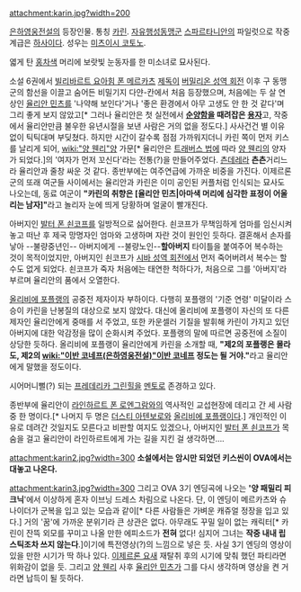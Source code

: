attachment:karin.jpg?width=200

[[은하영웅전설]]의 등장인물. 통칭 [[카린]]. [[자유행성동맹군]] [[스파르타니안]]의 파일럿으로 작중 계급은 [[하사]]이다. 성우는 [[미츠이시 코토노]].

엷게 탄 [[홍차]]색 머리에 보랏빛 눈동자를 한 미소녀로 묘사된다. 

소설 6권에서 [[빌리바르트 요아힘 폰 메르카츠]] [[제독]]이 [[버밀리온 성역 회전]] 이후 구 동맹군의 함선을 이끌고 숨어든 비밀기지 다얀-칸에서 처음 등장했으며, 처음에는 두 살 연상인 [[율리안 민츠]]를 '나약해 보인다'거나 '좋은 환경에서 아무 고생도 안 한 것 같다'며 그리 좋게 보지 않았고[* 그러나 율리안은 첫 실전에서 '''[[순양함]]을 때려잡은 [[용자]]'''고, 작중에서 율리안만큼 불우한 유년시절을 보낸 사람은 거의 없을 정도다.] 사사건건 별 이유 없이 틱틱대며 부딪쳤다. 하지만 시간이 갈수록 점점 가까워지더니 카린 쪽이 먼저 키스를 날리게 되어, [[wiki:"양 웬리"양]] 가문[* 율리안은 [[트래버스 법]]에 따라 [[양 웬리]]의 양자가 되었다.]의 '여자가 먼저 꼬신다'라는 전통(?)을 만들어주었다. [[츤데레]]라 '''츤츤'''거리느라 율리안과 줄창 싸운 것 같다. 종반부에는 여주연급에 가까운 비중을 가진다. 이제르론군의 또래 여군들 사이에서는 율리안과 카린은 이미 공인된 커플처럼 인식되는 묘사도 나오는데, 동료 여군이 '''"카린의 취향은 [율리안 민츠|아마색 머리에 심각한 표정이 어울리는 남자]"'''라고 놀리자 눈에 띄게 당황하며 얼굴이 빨개진다.

아버지인 [[발터 폰 쇤코프]]를 일방적으로 싫어한다. 쇤코프가 무책임하게 엄마를 임신시켜 놓고 떠난 후 제국 망명자인 엄마와 고생하며 자란 것이 원인인 듯하다. 결혼해서 손자를 낳아 --불량중년인-- 아버지에게 --불량노인--'''할아버지''' 타이틀을 붙여주어 복수하는 것이 목적이었지만, 아버지인 쇤코프가 [[시바 성역 회전]]에서 먼저 죽어버려서 복수는 할 수도 없게 되었다. 쇤코프가 죽자 처음에는 태연한 척하다가, 처음으로 그를 '아버지'라 부르며 율리안의 품에서 오열한다.

[[올리비에 포플랭]]의 공중전 제자이자 부하이다. 다행히 포플랭의 '기준 연령' 미달이라 스승이 카린을 난봉질의 대상으로 보지 않았다. 대신에 올리비에 포플랭이 자신의 또 다른 제자인 율리안에게 중매를 서 주었고, 또한 카운셀러 기질을 발휘해 카린이 가지고 있던 아버지에 대한 악감정을 많이 순화시켜 주었다. 포플랭의 말에 따르면 공중전에 소질이 상당한 듯하다. 올리비에 포플랭이 율리안에게 카린을 소개할 때, '''"제2의 포플랭은 몰라도, 제2의 [[wiki:"이반 코네프(은하영웅전설)"이반 코네프]] 정도는 될 거야."'''라고 율리안에게 말했을 정도이다.

시어머니뻘(?) 되는 [[프레데리카 그린힐]]을 [[멘토]]로 존경하고 있다.

종반부에 율리안이 [[라인하르트 폰 로엔그람]]와의 역사적인 교섭현장에 데리고 간 세 사람 중 한 명이다.[* 나머지 두 명은 [[더스티 아텐보로]]와 [[올리비에 포플랭]]이다.] 개인적인 이유로 데려간 것일지도 모른다고 비판할 여지도 있겠으나, 아버지인 [[발터 폰 쇤코프]]가 목숨을 걸고 율리안이 라인하르트에게 가는 길을 지킨 걸 생각하면….

attachment:karin2.jpg?width=300
'''소설에서는 암시만 되었던 키스씬이 OVA에서는 대놓고 나온다.''' 

attachment:karin3.jpg?width=300
그리고 OVA 3기 엔딩곡에 나오는 ''''양 패밀리 피크닉''''에서 이상하게 혼자 이브닝 드레스 차림으로 나온다. 단, 이 엔딩이 메르카츠와 슈나이더가 군복을 입고 있는 모습과 같이[* 다른 사람들은 가벼운 캐쥬얼 정장을 입고 있다.] 거의 '꿈'에 가까운 분위기라 큰 상관은 없다. 아무래도 꾸밀 일이 없는 캐릭터[* 카린이 잔뜩 외모를 꾸미고 나올 만한 에피소드가 '''전혀''' 없다! 심지어 그녀는 '''작중 내내 립스틱조차 쓰지 않는다'''.]이기에 특전영상(?)의 느낌으로 넣은 듯. 사실 3기 엔딩의 영상이 있을 만한 시기가 딱 하나 있다. [[이제르론 요새]] 재탈취 후의 시기에 맞춰 했던 파티라면 위화감이 없을 듯. 그리고 [[양 웬리]] 사후 [[율리안 민츠]]가 그를 다시 생각하며 영상을 켠 거라면 납득이 될 듯하다.
